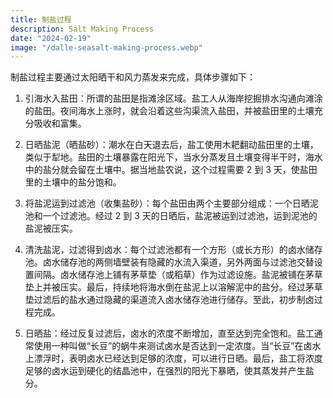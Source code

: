 ```yaml
---
title: 制盐过程
description: Salt Making Process
date: "2024-02-19"
image: "/dalle-seasalt-making-process.webp"
---
```


制盐过程主要通过太阳晒干和风力蒸发来完成，具体步骤如下：

1. 引海水入盐田：所谓的盐田是指滩涂区域。盐工人从海岸挖掘排水沟通向滩涂的盐田。夜间海水上涨时，就会沿着这些沟渠流入盐田，并被盐田里的土壤充分吸收和富集。

2. 日晒盐泥（晒盐砂）：潮水在白天退去后，盐工使用木耙翻动盐田里的土壤，类似于犁地。盐田的土壤暴露在阳光下，当水分蒸发且土壤变得半干时，海水中的盐分就会留在土壤中。据当地盐农说，这个过程需要 2 到 3 天，使盐田里的土壤中的盐分饱和。

3. 将盐泥运到过滤池（收集盐砂）：每个盐田由两个主要部分组成：一个日晒泥池和一个过滤池。经过 2 到 3 天的日晒后，盐泥被运到过滤池，运到泥池的盐泥被压实。

4. 清洗盐泥，过滤得到卤水：每个过滤池都有一个方形（或长方形）的卤水储存池。卤水储存池的两侧墙壁装有隐藏的水流入渠道，另外两面与过滤池交替设置间隔。卤水储存池上铺有茅草垫（或稻草）作为过滤设施。盐泥被铺在茅草垫上并被压实。最后，持续地将海水倒在盐泥上以溶解泥中的盐分。经过茅草垫过滤后的盐水通过隐藏的渠道流入卤水储存池进行储存。至此，初步制卤过程完成。

5. 日晒盐：经过反复过滤后，卤水的浓度不断增加，直至达到完全饱和。盐工通常使用一种叫做“长豆”的蜗牛来测试卤水是否达到一定浓度。当“长豆”在卤水上漂浮时，表明卤水已经达到足够的浓度，可以进行日晒。最后，盐工将浓度足够的卤水运到硬化的结晶池中，在强烈的阳光下暴晒，使其蒸发并产生盐分。
